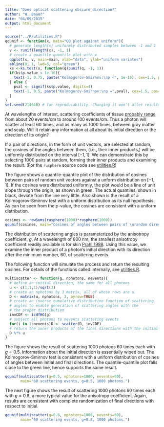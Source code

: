 ```yaml
---
title: "Does optical scattering obscure direction?"
author: "W. Bauer"
date: "04/09/2015"
output: html_document
---
```


```r
source("../R/utilities.R")
qqunif <- function(x, main="QQ plot against uniform"){
  # generate length(x) uniformly distributed samples between -1 and 1
  v <- runif(length(x), -1, 1)
  # create a quantile-quantile plot with x
  qqplot(x, v, main=main, xlab="data", ylab="uniform variates")
  abline(0, 1, lwd=5, col="green")
  ks <-ks.test(x, function(q)punif(q, -1, 1))
  if(ks$p.value < 1e-16){
    text(-1, 0.75, paste("Kolmogorov-Smirnov:\np <", 1e-16), cex=1.5, pos=4)
  } else {
    pval <- signif(ks$p.value, digits=4)
    text(-1, 0.5, paste("Kolmogorov-Smirnov:\np =",pval), cex=1.5, pos=4)
  } 
}
set.seed(214646) # for reproducability. Changing it won't alter results very much.
```

At wavelengths of interest, scattering coefficients of tissue [probably range](jacques.html) from about 20 events/cm to around 100 events/cm. Thus a photon will scatter at least 60 times, and as many as 1000 times, between gray matter and scalp. Will it retain any information at all about its initial direction or the direction of its origin?

If a pair of directions, in the form of unit vectors, are selected at random, the cosines of the angles between them, (i.e., their inner products,) will be uniformly distributed on the interval $[-1, 1].$ We can demonstrate this by selecting 1000 pairs at random, forming their inner products and examining the result. (For the `rusphere` source code see [utilities.R](../R/utilities.R))

The figure shows a quantile-quantile plot of the distribution of cosines between pairs of random unit vectors against a unform distribution on $[-1, 1].$ If the cosines were distributed uniformly, the plot would be a line of unit slope through the origin, as shown in green. The actual quantiles, shown in black, deviate from the line very little. Also shown is the result of a Kolmogorov-Smirnov test with a uniform distribution as its null hypothesis. As can be seen from the p-value, the cosines are consistent with a uniform distribution. 

```r
cosines <- rowSums(rusphere(1000)*rusphere(1000))
qqunif(cosines, main="Cosines of angles between pairs of \nrandom directions are uniformly distributed.")
```

The distribution of scattering angles is parameterized by the anisotropy coefficient, $g.$ At a wavelength of 800 nm, the smallest anisotropy coefficient readily available is for skin [Prahl 1988](jacques.html). Using this value, we examine the inner product of a photon's initial direction with its direction after the minimum number, 60, of scattering events.

The following function will simulate the process and return the resulting cosines. For details of the functions called internally, see [utilities.R](../R/utilities.R).

```r
multiscatter <- function(g, nphotons, nevents){
  # define an initial direction, the same for all photons
  u <- c(1,1,1)/sqrt(3)
  # create an nphotons by 3 matrix, all of whose rows are u.
  D <- matrix(u, nphotons, 3, byrow=TRUE)
  # create an inverse cumulative distribution function of scattering
  # angles to enable generation of scattering angles with the
  # the proper distribution
  invCDF <- icdfHG(g)
  # subject all photons to nevents scattering events
  for(i in 1:nevents)D <- scatter(D, invCDF)
  # return the inner products of the final directions with the initial
  D %*% u
}
```

The figure shows the result of scattering 1000 photons 60 times each with $g=0.5.$ Information about the initial direction is essentially wiped out. The Kolmogorov-Smirnov test is consistent with a uniform distribution of cosines of angles between initial and final directions. The quantile-quantile plot falls close to the green line, hence supports the same result.

```r
qqunif(multiscatter(g=0.5, nphotons=1000, nevents=60),
       main="60 scattering events, g=0.5, 1000 photons.")
```

The next figure shows the result of scattering 1000 photons 60 times each with $g=0.8,$ a more typical value for the anisotropy coefficient. Again, results are consistent with complete randomization of final directions with respect to initial.

```r
qqunif(multiscatter(g=0.8, nphotons=1000, nevents=60),
       main="60 scattering events, g=0.8, 1000 photons.")
```

